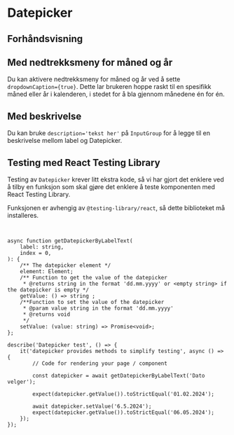 
<Meta of={DatepickerStories} />

# Datepicker

<InstallImport
    packageName="@sb1/ffe-datepicker-react"
    dependencies={dependencies}
/>

## Forhåndsvisning

<Canvas of={DatepickerStories.Standard} />

## Med nedtrekksmeny for måned og år

Du kan aktivere nedtrekksmeny for måned og år ved å sette `dropdownCaption={true}`. Dette lar brukeren hoppe raskt til en spesifikk måned eller år i kalenderen, i stedet for å bla gjennom månedene én for én.

<Canvas of={DatepickerStories.WithDropdownCaption} />
<Controls of={DatepickerStories.Standard} />

## Med beskrivelse

Du kan bruke `description='tekst her'` på `InputGroup` for å legge til en beskrivelse mellom label og Datepicker.

<Canvas of={DatepickerStories.WithDescription} />

## Testing med React Testing Library

Testing av `Datepicker` krever litt ekstra kode, så vi har gjort det enklere ved å tilby en funksjon som
skal gjøre det enklere å teste komponenten med React Testing Library.

Funksjonen er avhengig av `@testing-library/react`, så dette biblioteket må installeres.

```sh
npm i --save-dev @testing-library/react
```

```tsx
async function getDatepickerByLabelText(
    label: string,
    index = 0,
): {
    /** The datepicker element */
    element: Element;
    /** Function to get the value of the datepicker
     * @returns string in the format 'dd.mm.yyyy' or <empty string> if the datepicker is empty */
    getValue: () => string ;
    /**Function to set the value of the datepicker
     * @param value string in the format 'dd.mm.yyyy'
     * @returns void
     */
    setValue: (value: string) => Promise<void>;
};
```

```tsx
describe('Datepicker test', () => {
    it('datepicker provides methods to simplify testing', async () => {
        // Code for rendering your page / component

        const datepicker = await getDatepickerByLabelText('Dato velger');

        expect(datepicker.getValue()).toStrictEqual('01.02.2024');

        await datepicker.setValue('6.5.2024');
        expect(datepicker.getValue()).toStrictEqual('06.05.2024');
    });
});
```
